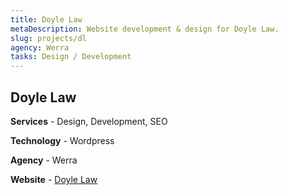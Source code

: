 ```yaml
---
title: Doyle Law
metaDescription: Website development & design for Doyle Law.
slug: projects/dl
agency: Werra
tasks: Design / Development
---
```


<div class="intro">

## Doyle Law

**Services** - Design, Development, SEO

**Technology** - Wordpress

**Agency** - Werra

**Website** - <a href="https://doyle-law.com/" target="_blank" rel="noreferrer noopener">Doyle Law</a>

</div>